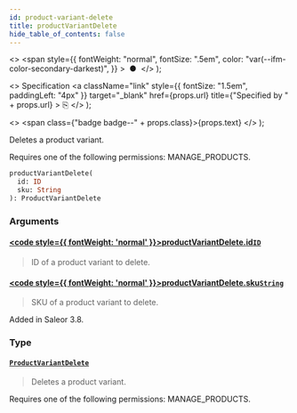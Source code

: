 ```yaml
---
id: product-variant-delete
title: productVariantDelete
hide_table_of_contents: false
---
```


  <>
    <span
      style={{
        fontWeight: "normal",
        fontSize: ".5em",
        color: "var(--ifm-color-secondary-darkest)",
      }}
    >
      &nbsp;●&nbsp;
    </span>
  </>
);

  <>
    Specification
    <a
      className="link"
      style={{ fontSize: "1.5em", paddingLeft: "4px" }}
      target="\_blank"
      href={props.url}
      title={"Specified by " + props.url}
    >
      ⎘
    </a>
  </>
);

  <>
    <span class={"badge badge--" + props.class}>{props.text}</span>
  </>
);

Deletes a product variant.

Requires one of the following permissions: MANAGE_PRODUCTS.

```graphql
productVariantDelete(
  id: ID
  sku: String
): ProductVariantDelete
```

### Arguments

#### [<code style={{ fontWeight: 'normal' }}>productVariantDelete.<b>id</b></code>](#)<Bullet />[`ID`](../../api-reference/scalars/id) <Badge class="secondary" text="scalar"/>

> ID of a product variant to delete.

#### [<code style={{ fontWeight: 'normal' }}>productVariantDelete.<b>sku</b></code>](#)<Bullet />[`String`](../../api-reference/scalars/string) <Badge class="secondary" text="scalar"/>

> SKU of a product variant to delete.

Added in Saleor 3.8.

>

### Type

#### [`ProductVariantDelete`](../../api-reference/objects/product-variant-delete) <Badge class="secondary" text="object"/>

> Deletes a product variant.

Requires one of the following permissions: MANAGE_PRODUCTS.

>
